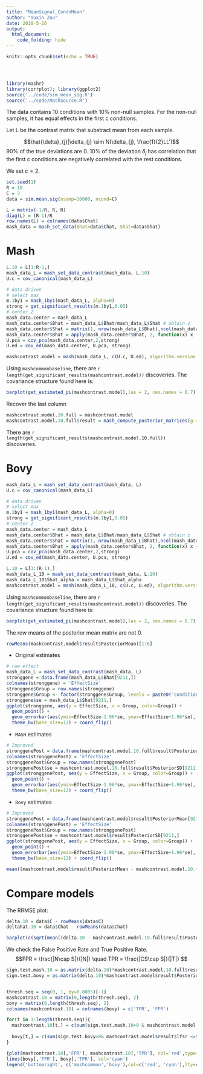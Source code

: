 ```yaml
---
title: "MeanSignal_CondnMean"
author: "Yuxin Zou"
date: 2018-5-16
output: 
  html_document:
    code_folding: hide
---
```


```r
knitr::opts_chunk$set(echo = TRUE)
```

<!-- Update knitr chunk options -->
```r
```

<!-- Insert the date the file was last updated -->
```r
```

```r
```

```r
library(mashr)
library(corrplot); library(ggplot2)
source('../code/sim_mean_sig.R')
source('../code/MashSource.R')
```

The data contains 10 conditions with 10% non-null samples. For the non-null samples, it has equal effects in the first c conditions. 

Let L be the contrast matrix that substract mean from each sample.

$$\hat{\delta}_{j}|\delta_{j} \sim N(\delta_{j}, \frac{1}{2}LL')$$
90% of the true deviations are 0. 10% of the deviation $\delta_{j}$ has correlation that the first c conditions are negatively correlated with the rest conditions.

We set $c = 2$.
```r
set.seed(1)
R = 10
C = 2
data = sim.mean.sig(nsamp=10000, ncond=C)
```

```r
L = matrix(-1/R, R, R)
diag(L) = (R-1)/R
row.names(L) = colnames(data$Chat)
mash_data = mash_set_data(Bhat=data$Chat, Shat=data$Shat)
```

# Mash

```r
L.10 = L[1:R-1,]
mash_data_L = mash_set_data_contrast(mash_data, L.10)
U.c = cov_canonical(mash_data_L)

# data driven
# select max
m.1by1 = mash_1by1(mash_data_L, alpha=0)
strong = get_significant_results(m.1by1,0.05)
# center Z
mash_data.center = mash_data_L
mash_data.center$Bhat = mash_data_L$Bhat/mash_data_L$Shat # obtain z
mash_data.center$Shat = matrix(1, nrow(mash_data_L$Bhat),ncol(mash_data_L$Bhat))
mash_data.center$Bhat = apply(mash_data.center$Bhat, 2, function(x) x - mean(x))
U.pca = cov_pca(mash_data.center,2,strong)
U.ed = cov_ed(mash_data.center, U.pca, strong)

mashcontrast.model = mash(mash_data_L, c(U.c, U.ed), algorithm.version = 'R')
```

Using `mashcommonbaseline`, there are `r length(get_significant_results(mashcontrast.model))` discoveries. The covariance structure found here is:
```r
barplot(get_estimated_pi(mashcontrast.model),las = 2, cex.names = 0.7)
```

Recover the last column
```r
mashcontrast.model.10.full = mashcontrast.model
mashcontrast.model.10.full$result = mash_compute_posterior_matrices(g = mashcontrast.model, data = mash_data_L, algorithm.version = 'R', recover=TRUE)
```

There are `r length(get_significant_results(mashcontrast.model.10.full))` discoveries.

# Bovy
```r
mash_data_L = mash_set_data_contrast(mash_data, L)
U.c = cov_canonical(mash_data_L)

# data driven
# select max
m.1by1 = mash_1by1(mash_data_L, alpha=0)
strong = get_significant_results(m.1by1,0.05)
# center Z
mash_data.center = mash_data_L
mash_data.center$Bhat = mash_data_L$Bhat/mash_data_L$Shat # obtain z
mash_data.center$Shat = matrix(1, nrow(mash_data_L$Bhat),ncol(mash_data_L$Bhat))
mash_data.center$Bhat = apply(mash_data.center$Bhat, 2, function(x) x - mean(x))
U.pca = cov_pca(mash_data.center,2,strong)
U.ed = cov_ed(mash_data.center, U.pca, strong)

L.10 = L[1:(R-1),]
mash_data_L_10 = mash_set_data_contrast(mash_data, L.10)
mash_data_L_10$Shat_alpha = mash_data_L$Shat_alpha
mashcontrast.model = mash(mash_data_L_10, c(U.c, U.ed), algorithm.version = 'R', Bovy=TRUE)
```

Using `mashcommonbaseline`, there are `r length(get_significant_results(mashcontrast.model))` discoveries. The covariance structure found here is:
```r
barplot(get_estimated_pi(mashcontrast.model),las = 2, cex.names = 0.7)
```

The row means of the posterior mean matrix are not 0.
```r
rowMeans(mashcontrast.model$result$PosteriorMean)[1:6]
```

* Original estimates
```r
# raw effect
mash_data_L = mash_set_data_contrast(mash_data, L)
stronggene = data.frame(mash_data_L$Bhat[9211,])
colnames(stronggene) = 'EffectSize'
stronggene$Group = row.names(stronggene)
stronggene$Group <- factor(stronggene$Group, levels = paste0('condition_',1:10))
stronggene$se = mash_data_L$Shat[9211,]
ggplot(stronggene, aes(y = EffectSize, x = Group, color=Group)) + 
  geom_point() + 
  geom_errorbar(aes(ymin=EffectSize-1.96*se, ymax=EffectSize+1.96*se), width=0.4) + 
  theme_bw(base_size=12) + coord_flip()
```

* `MASH` estimates

```r
# Improved
stronggenePost = data.frame(mashcontrast.model.10.full$result$PosteriorMean[9211,])
colnames(stronggenePost) = 'EffectSize'
stronggenePost$Group = row.names(stronggenePost)
stronggenePost$se = mashcontrast.model.10.full$result$PosteriorSD[9211,]
ggplot(stronggenePost, aes(y = EffectSize, x = Group, color=Group)) + 
  geom_point() + 
  geom_errorbar(aes(ymin=EffectSize-1.96*se, ymax=EffectSize+1.96*se), width=0.4) + 
  theme_bw(base_size=12) + coord_flip()
```

* `Bovy` estimates

```r
# Improved
stronggenePost = data.frame(mashcontrast.model$result$PosteriorMean[9211,])
colnames(stronggenePost) = 'EffectSize'
stronggenePost$Group = row.names(stronggenePost)
stronggenePost$se = mashcontrast.model$result$PosteriorSD[9211,]
ggplot(stronggenePost, aes(y = EffectSize, x = Group, color=Group)) + 
  geom_point() + 
  geom_errorbar(aes(ymin=EffectSize-1.96*se, ymax=EffectSize+1.96*se), width=0.4) + 
  theme_bw(base_size=12) + coord_flip()
```

```r
mean((mashcontrast.model$result$PosteriorMean - mashcontrast.model.10.full$result$PosteriorMean)^2)
```

# Compare models

The RRMSE plot:
```r
delta.10 = data$C - rowMeans(data$C)
deltahat.10 = data$Chat - rowMeans(data$Chat)

barplot(c(sqrt(mean((delta.10 - mashcontrast.model.10.full$result$PosteriorMean)^2)/mean((delta.10 - deltahat.10)^2)), sqrt(mean((delta.10 - mashcontrast.model$result$PosteriorMean)^2)/mean((delta.10 - deltahat.10)^2))), ylim=c(0,0.2), names.arg = c('mashcommon.10','Bovy'), ylab='RRMSE')
```

We check the False Positive Rate and True Positive Rate. 
$$FPR = \frac{|N\cap S|}{|N|} \quad TPR = \frac{|CS\cap S|}{|T|} $$

```r
sign.test.mash.10 = as.matrix(delta.10)*mashcontrast.model.10.full$result$PosteriorMean
sign.test.bovy = as.matrix(delta.10)*mashcontrast.model$result$PosteriorMean


thresh.seq = seq(0, 1, by=0.0005)[-1]
mashcontrast.10 = matrix(0,length(thresh.seq), 2)
bovy = matrix(0,length(thresh.seq), 2)
colnames(mashcontrast.10) = colnames(bovy) = c('TPR', 'FPR')

for(t in 1:length(thresh.seq)){
  mashcontrast.10[t,] = c(sum(sign.test.mash.10>0 & mashcontrast.model.10.full$result$lfsr <= thresh.seq[t])/sum(delta.10!=0), sum(delta.10==0 & mashcontrast.model.10.full$result$lfsr <=thresh.seq[t])/sum(delta.10==0))
  
  bovy[t,] = c(sum(sign.test.bovy>0& mashcontrast.model$result$lfsr <=thresh.seq[t])/sum(delta.10!=0),  sum(delta.10==0& mashcontrast.model$result$lfsr <=thresh.seq[t])/sum(delta.10==0))
}
```

```r
{plot(mashcontrast.10[,'FPR'], mashcontrast.10[,'TPR'], col='red',type='l',xlab = 'FPR', ylab='TPR', main='True Positive vs False Positive')
lines(bovy[,'FPR'], bovy[,'TPR'], col='cyan')
legend('bottomright', c('mashcommon','bovy'),col=c('red', 'cyan'),lty=c(1,1))}
```
